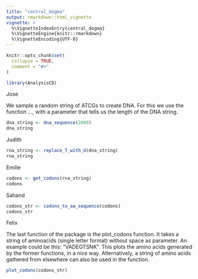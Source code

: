 ```yaml
---
title: "central_dogma"
output: rmarkdown::html_vignette
vignette: >
  %\VignetteIndexEntry{central_dogma}
  %\VignetteEngine{knitr::rmarkdown}
  %\VignetteEncoding{UTF-8}
---
```


```r
knitr::opts_chunk$set(
  collapse = TRUE,
  comment = "#>"
)
```

```r
library(AnalysisCD)
```

Jose

We sample a random string of ATCGs to create DNA. For this we use the function ..., with a parameter that tells us the length of the DNA string.

```r
dna_string <- dna_sequence(2000)
dna_string
```

Judith

```r
rna_string <- replace_T_with_U(dna_string)
rna_string

```

Emilie


```r
codons <- get_codons(rna_string)
codons
```

Sahand

```r

codons_str <- codons_to_aa_sequence(codons)
codons_str
```

Felix

The last function of the package is the plot_codons function. It takes a string of aminoacids (single letter format) without space as parameter. An example could be this: "VADEGTSNK". This plots the amino acids generated by the former functions, in a nice way. Alternatively, a string of amino acids gathered from elsewhere can also be used in the function.

```r
plot_codons(codons_str)

```
